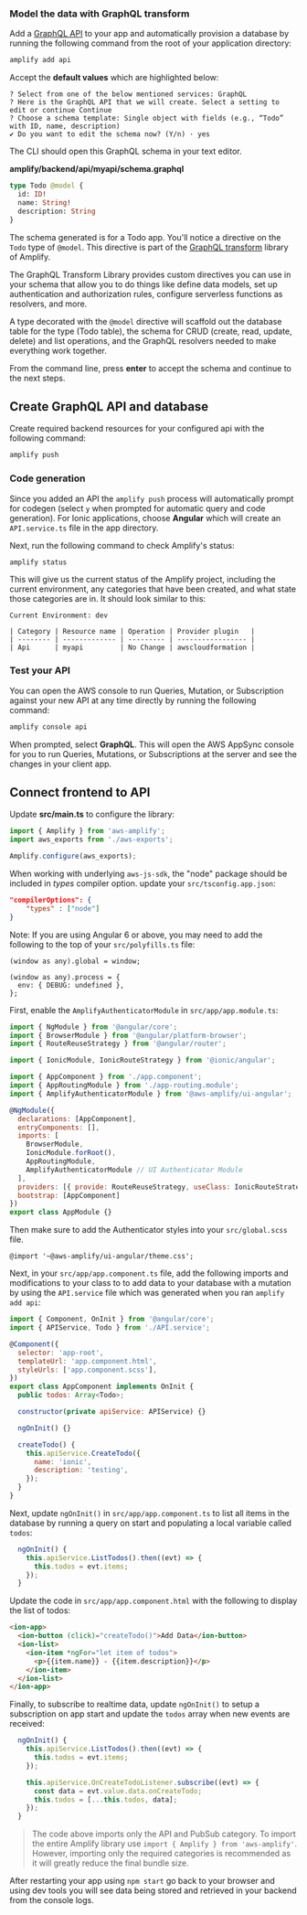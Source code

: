 ### Model the data with GraphQL transform

Add a [GraphQL API](https://docs.aws.amazon.com/appsync/latest/devguide/designing-a-graphql-api.html) to your app and automatically provision a database by running the following command from the root of your application directory:

```bash
amplify add api
```

Accept the **default values** which are highlighted below:

```console
? Select from one of the below mentioned services: GraphQL
? Here is the GraphQL API that we will create. Select a setting to edit or continue Continue
? Choose a schema template: Single object with fields (e.g., “Todo” with ID, name, description)
✔ Do you want to edit the schema now? (Y/n) · yes
```

The CLI should open this GraphQL schema in your text editor.

**amplify/backend/api/myapi/schema.graphql**

```graphql
type Todo @model {
  id: ID!
  name: String!
  description: String
}
```

The schema generated is for a Todo app. You'll notice a directive on the `Todo` type of `@model`. This directive is part of the [GraphQL transform](/cli/graphql/data-modeling) library of Amplify.

The GraphQL Transform Library provides custom directives you can use in your schema that allow you to do things like define data models, set up authentication and authorization rules, configure serverless functions as resolvers, and more.

A type decorated with the `@model` directive will scaffold out the database table for the type (Todo table), the schema for CRUD (create, read, update, delete) and list operations, and the GraphQL resolvers needed to make everything work together.

From the command line, press **enter** to accept the schema and continue to the next steps.

## Create GraphQL API and database

Create required backend resources for your configured api with the following command:

```bash
amplify push
```

### Code generation

Since you added an API the `amplify push` process will automatically prompt for codegen (select `y` when prompted for automatic query and code generation). For Ionic applications, choose **Angular** which will create an `API.service.ts` file in the app directory.

Next, run the following command to check Amplify's status:

```bash
amplify status
```

This will give us the current status of the Amplify project, including the current environment, any categories that have been created, and what state those categories are in. It should look similar to this:

```console
Current Environment: dev

| Category | Resource name | Operation | Provider plugin   |
| -------- | ------------- | --------- | ----------------- |
| Api      | myapi         | No Change | awscloudformation |
```

### Test your API

You can open the AWS console to run Queries, Mutation, or Subscription against your new API at any time directly by running the following command:

```bash
amplify console api
```

When prompted, select **GraphQL**. This will open the AWS AppSync console for you to run Queries, Mutations, or Subscriptions at the server and see the changes in your client app.

## Connect frontend to API

Update **src/main.ts** to configure the library:

```javascript
import { Amplify } from 'aws-amplify';
import aws_exports from './aws-exports';

Amplify.configure(aws_exports);
```

When working with underlying `aws-js-sdk`, the "node" package should be included in _types_ compiler option. update your `src/tsconfig.app.json`:

```json
"compilerOptions": {
    "types" : ["node"]
}
```

Note: If you are using Angular 6 or above, you may need to add the following to the top of your `src/polyfills.ts` file:

```
(window as any).global = window;

(window as any).process = {
  env: { DEBUG: undefined },
};
```

First, enable the `AmplifyAuthenticatorModule` in `src/app/app.module.ts`:

```javascript
import { NgModule } from '@angular/core';
import { BrowserModule } from '@angular/platform-browser';
import { RouteReuseStrategy } from '@angular/router';

import { IonicModule, IonicRouteStrategy } from '@ionic/angular';

import { AppComponent } from './app.component';
import { AppRoutingModule } from './app-routing.module';
import { AmplifyAuthenticatorModule } from '@aws-amplify/ui-angular';

@NgModule({
  declarations: [AppComponent],
  entryComponents: [],
  imports: [
    BrowserModule,
    IonicModule.forRoot(),
    AppRoutingModule,
    AmplifyAuthenticatorModule // UI Authenticator Module
  ],
  providers: [{ provide: RouteReuseStrategy, useClass: IonicRouteStrategy }],
  bootstrap: [AppComponent]
})
export class AppModule {}
```

Then make sure to add the Authenticator styles into your `src/global.scss` file.

```
@import '~@aws-amplify/ui-angular/theme.css';
```

Next, in your `src/app/app.component.ts` file, add the following imports and modifications to your class to to add data to your database with a mutation by using the `API.service` file which was generated when you ran `amplify add api`:

```javascript
import { Component, OnInit } from '@angular/core';
import { APIService, Todo } from './API.service';

@Component({
  selector: 'app-root',
  templateUrl: 'app.component.html',
  styleUrls: ['app.component.scss'],
})
export class AppComponent implements OnInit {
  public todos: Array<Todo>;

  constructor(private apiService: APIService) {}

  ngOnInit() {}

  createTodo() {
    this.apiService.CreateTodo({
      name: 'ionic',
      description: 'testing',
    });
  }
}

```

Next, update `ngOnInit()` in `src/app/app.component.ts` to list all items in the database by running a query on start and populating a local variable called `todos`:

```javascript
  ngOnInit() {
    this.apiService.ListTodos().then((evt) => {
      this.todos = evt.items;
    });
  }
```

Update the code in `src/app/app.component.html` with the following to display the list of todos:

```html
<ion-app>
  <ion-button (click)="createTodo()">Add Data</ion-button>
  <ion-list>
    <ion-item *ngFor="let item of todos">
      <p>{{item.name}} - {{item.description}}</p>
    </ion-item>
  </ion-list>
</ion-app>
```

Finally, to subscribe to realtime data, update `ngOnInit()` to setup a subscription on app start and update the `todos` array when new events are received:

```javascript
  ngOnInit() {
    this.apiService.ListTodos().then((evt) => {
      this.todos = evt.items;
    });

    this.apiService.OnCreateTodoListener.subscribe((evt) => {
      const data = evt.value.data.onCreateTodo;
      this.todos = [...this.todos, data];
    });
  }
```

> The code above imports only the API and PubSub category. To import the entire Amplify library use `import { Amplify } from 'aws-amplify'`. However, importing only the required categories is recommended as it will greatly reduce the final bundle size.

After restarting your app using `npm start` go back to your browser and using dev tools you will see data being stored and retrieved in your backend from the console logs.
